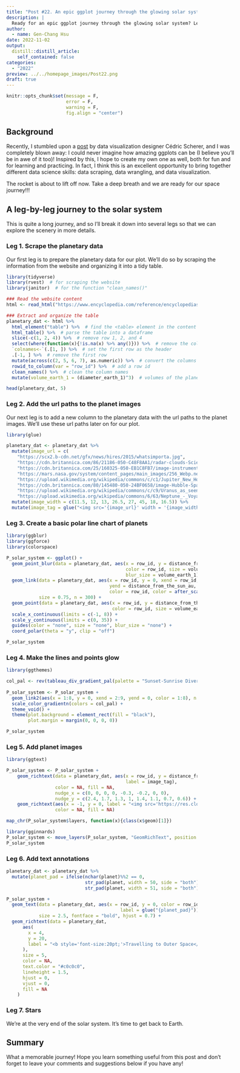 ```yaml
---
title: "Post #22. An epic ggplot journey through the glowing solar system"
description: |
  Ready for an epic ggplot journey through the glowing solar system? Let's go!   
author:
  - name: Gen-Chang Hsu
date: 2022-11-02
output:
  distill::distill_article:
    self_contained: false
categories:
  - "2022"
preview: ../../homepage_images/Post22.png
draft: true
---
```


<!-- Webpage style -->

<style>
d-article a {
    color: #2780e3 !important;
      border-bottom: none !important;
}

d-article a:hover {
  color: #2780e3 !important;
    border-bottom: 2px solid !important;
}

d-byline {
  margin-left: -10% !important;
}

d-title {
  margin-left: -10%;
}

d-title h1{
  font-size: 45px;
  width: 130%;
}

d-article {
  margin-left: -10%;
}

p {
  width: 120%;
}

d-article h2 {
  width: 120%;
}

d-article h3 {
  width: 120%;
  font-size: 28px;
}

div.article-footer{
  width: 120%;
}

d-article div.sourceCode { 
  width: 120% !important;
}

d-article pre { 
  width: 120% !important;
}

div.l-body {
  width: 120% !important;
}

d-article table thead tr {
  height: 60px !important;
  width: 210px !important;
}

d-article table thead th {
  height: 60px !important;
  font-size: 22px !important;
  width: 210px !important;
}

d-article table tbody tr td {
  font-size: 21px !important;
  height: 60px !important;
  text-align: center !important;
  width: 210px !important;
}

div.l-body img {
    margin-right: 20% !important;
}

</style>


```r
knitr::opts_chunk$set(message = F, 
                      error = F, 
                      warning = F,
                      fig.align = "center")

```

<!-- Start of the article -->

## Background

Recently, I stumbled upon a [post](https://www.behance.net/gallery/100683383/Travelling-to-Outer-Space) by data visualization designer Cédric Scherer, and I was completely blown away: I could never imagine how amazing ggplots can be (I believe you'll be in awe of it too)! Inspired by this, I hope to create my own one as well, both for fun and for learning and practicing. In fact, I think this is an excellent opportunity to bring together different data science skills: data scraping, data wrangling, and data visualization.

The rocket is about to lift off now. Take a deep breath and we are ready for our space journey!!!

## A leg-by-leg journey to the solar system

This is quite a long journey, and so I'll break it down into several legs so that we can explore the scenery in more details.

### Leg 1. Scrape the planetary data

Our first leg is to prepare the planetary data for our plot. We'll do so by scraping the information from the website and organizing it into a tidy table.

```r
library(tidyverse)
library(rvest)  # for scraping the website
library(janitor)  # for the function "clean_names()"

### Read the website content 
html <- read_html("https://www.encyclopedia.com/reference/encyclopedias-almanacs-transcripts-and-maps/major-planets-solar-system-table")

### Extract and organize the table
planetary_dat <- html %>% 
  html_element("table") %>%  # find the <table> element in the content
  html_table() %>%  # parse the table into a dataframe
  slice(-c(1, 2, 4)) %>%  # remove row 1, 2, and 4
  select(where(function(x){!is.na(x) %>% any()})) %>%  # remove the columns with NAs
  `colnames<-`(.[1, ]) %>%  # set the first row as the header
  .[-1, ] %>%  # remove the first row
  mutate(across(c(2, 5, 6, 7), as.numeric)) %>%  # convert the columns to numeric
  rowid_to_column(var = "row_id") %>%  # add a row id
  clean_names() %>%  # clean the column names
  mutate(volume_earth_1 = (diameter_earth_1)^3)  # volumes of the planets relative to Earth

head(planetary_dat, 5)

```

### Leg 2. Add the url paths to the planet images

Our next leg is to add a new column to the planetary data with the url paths to the planet images. We'll use these url paths later on for our plot. 

```r
library(glue)

planetary_dat <- planetary_dat %>%
  mutate(image_url = c(
    "https://scx2.b-cdn.net/gfx/news/hires/2015/whatsimporta.jpg",
    "https://cdn.britannica.com/86/21186-050-C48F8AA1/radar-clouds-Scientists-surface-Venus-computer-image.jpg",
    "https://cdn.britannica.com/25/160325-050-EB1C8FB7/image-instruments-Earth-satellite-NASA-Suomi-National-2012.jpg",
    "https://mars.nasa.gov/system/content_pages/main_images/256_Webp.net-resizeimage_%284%29.jpg",
    "https://upload.wikimedia.org/wikipedia/commons/c/c1/Jupiter_New_Horizons.jpg",
    "https://cdn.britannica.com/80/145480-050-24BF0658/image-Hubble-Space-Telescope-Saturn-moons-shadow.jpg",
    "https://upload.wikimedia.org/wikipedia/commons/c/c9/Uranus_as_seen_by_NASA%27s_Voyager_2_%28remastered%29_-_JPEG_converted.jpg",
    "https://upload.wikimedia.org/wikipedia/commons/6/63/Neptune_-_Voyager_2_%2829347980845%29_flatten_crop.jpg")) %>%
  mutate(image_width = c(11.5, 12, 13, 26.5, 27, 45, 18, 16.5)) %>% 
  mutate(image_tag = glue("<img src='{image_url}' width = '{image_width}'/>"))

```

### Leg 3. Create a basic polar line chart of planets

```r
library(ggblur)
library(ggforce)
library(colorspace)

P_solar_system <- ggplot() + 
  geom_point_blur(data = planetary_dat, aes(x = row_id, y = distance_from_the_sun_au,
                                            color = row_id, size = volume_earth_1,
                                            blur_size = volume_earth_1)) +
  geom_link(data = planetary_dat, aes(x = row_id, y = 0, xend = row_id, 
                                      yend = distance_from_the_sun_au,
                                      color = row_id, color = after_scale(desaturate(color, 0.3))), 
            size = 0.75, n = 300) +
  geom_point(data = planetary_dat, aes(x = row_id, y = distance_from_the_sun_au, 
                                       color = row_id, size = volume_earth_1)) + 
  scale_x_continuous(limits = c(-1, 8)) + 
  scale_y_continuous(limits = c(0, 35)) +
  guides(color = "none", size = "none", blur_size = "none") + 
  coord_polar(theta = "y", clip = "off")

P_solar_system

```

### Leg 4. Make the lines and points glow

```r
library(ggthemes)

col_pal <- rev(tableau_div_gradient_pal(palette = "Sunset-Sunrise Diverging")(seq(0, 1, length = 8)))  # create a customized color palette
           
P_solar_system <- P_solar_system + 
  geom_link2(aes(x = 1:8, y = 0, xend = 2:9, yend = 0, color = 1:8), n = 100) +
  scale_color_gradientn(colors = col_pal) + 
  theme_void() + 
  theme(plot.background = element_rect(fill = "black"),
        plot.margin = margin(0, 0, 0, 0))

P_solar_system

```

### Leg 5. Add planet images

```r
library(ggtext)

P_solar_system <- P_solar_system + 
    geom_richtext(data = planetary_dat, aes(x = row_id, y = distance_from_the_sun_au,
                                            label = image_tag),
                  color = NA, fill = NA,
                  nudge_x = c(0, 0, 0, 0, -0.3, -0.2, 0, 0),
                  nudge_y = c(2.4, 1.7, 1.3, 1, 1.4, 1.1, 0.7, 0.6)) +
    geom_richtext(aes(x = -1, y = 0, label = "<img src='https://res.cloudinary.com/dtpgi0zck/image/upload/s--fMAvJ-9u--/c_fit,h_580,w_860/v1/EducationHub/photos/sun-blasts-a-m66-flare.jpg' width='60'/>"), 
                  color = NA, fill = NA)

map_chr(P_solar_system$layers, function(x){class(x$geom)[1]})

library(gginnards)
P_solar_system <- move_layers(P_solar_system, "GeomRichText", position = "bottom")
P_solar_system

```

### Leg 6. Add text annotations 

```r
planetary_dat <- planetary_dat %>% 
  mutate(planet_pad = ifelse(nchar(planet)%%2 == 0, 
                             str_pad(planet, width = 50, side = "both"),
                             str_pad(planet, width = 51, side = "both")))

P_solar_system + 
  geom_text(data = planetary_dat, aes(x = row_id, y = 0, color = row_id,
                                          label = glue("{planet_pad}")),
            size = 2.5, fontface = "bold", hjust = 0.7) + 
  geom_richtext(data = planetary_dat, 
      aes(
        x = 4,
        y = 20,
        label = "<b style='font-size:20pt;'>Travelling to Outer Space</b><br><br>st mission<br>"
      ),
      size = 5,
      color = NA,
      text.color = "#c0c0c0",
      lineheight = 1.5,
      hjust = 0,
      vjust = 0,
      fill = NA
    )


```
### Leg 7. Stars 



We're at the very end of the solar system. It's time to get back to Earth. 

## Summary

What a memorable journey! Hope you learn something useful from this post and don't forget to leave your comments and suggestions below if you have any!
